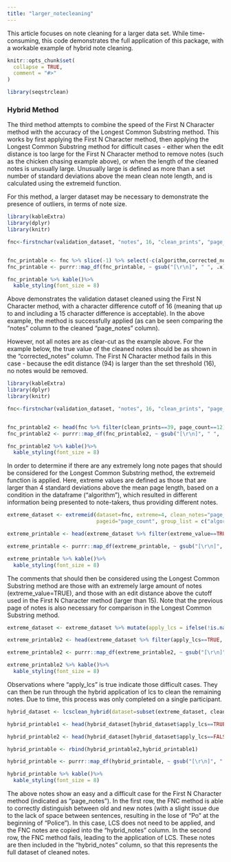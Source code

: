 ```yaml
---
title: "larger_notecleaning"
---
```


This article focuses on note cleaning for a larger data set.
While time-consuming, this code demonstrates the full application of this package, with a workable example of hybrid note cleaning.

```r
knitr::opts_chunk$set(
  collapse = TRUE,
  comment = "#>"
)
```

```r
library(seqstrclean)
```


### Hybrid Method

The third method attempts to combine the speed of the First N Character method with the accuracy of the Longest Common Substring method.
This works by first applying the First N Character method, then applying the Longest Common Substring method for difficult cases - either when the edit distance is too large for the First N Character method to remove notes (such as the chicken chasing example above), or when the length of the cleaned notes is unusually large.
Unusually large is defined as more than a set number of standard deviations above the mean clean note length, and is calculated using the extremeid function.

For this method, a larger dataset may be necessary to demonstrate the presence of outliers, in terms of note size.



```r
library(kableExtra)
library(dplyr)
library(knitr)

fnc<-firstnchar(validation_dataset, "notes", 16, "clean_prints", "page_count")


fnc_printable <- fnc %>% slice(-1) %>% select(-c(algorithm,corrected_notes,clean_prints)) %>% head(3)
fnc_printable <- purrr::map_df(fnc_printable, ~ gsub("[\r\n]", " ", .x)) #removing line breaks

fnc_printable %>% kable()%>%
  kable_styling(font_size = 8)
```

Above demonstrates the validation dataset cleaned using the First N Character method, with a character difference cutoff of 16 (meaning that up to and including a 15 character difference is acceptable). 
In the above example, the method is successfully applied (as can be seen comparing the "notes" column to the cleaned "page_notes" column).

However, not all notes are as clear-cut as the example above.
For the example below, the true value of the cleaned notes should be as shown in the "corrected_notes" column.
The First N Character method fails in this case - because the edit distance (94) is larger than the set threshold (16), no notes would be removed.

```r
library(kableExtra)
library(dplyr)
library(knitr)

fnc<-firstnchar(validation_dataset, "notes", 16, "clean_prints", "page_count")


fnc_printable2 <- head(fnc %>% filter(clean_prints==39, page_count==12) %>% select(-c(algorithm,page_notes,clean_prints, page_count)), 1)
fnc_printable2 <- purrr::map_df(fnc_printable2, ~ gsub("[\r\n]", " ", .x)) #removing line breaks

fnc_printable2 %>% kable()%>%
  kable_styling(font_size = 8)
```

In order to determine if there are any extremely long note pages that should be considered for the Longest Common Substring method, the extremeid function is applied.
Here, extreme values are defined as those that are larger than 4 standard deviations above the mean page length, based on a condition in the dataframe ("algorithm"), which resulted in different information being presented to note-takers, thus providing different notes.


```r

extreme_dataset <- extremeid(dataset=fnc, extreme=4, clean_notes="page_notes", 
                             pageid="page_count", group_list = c("algorithm"))

extreme_printable <- head(extreme_dataset %>% filter(extreme_value==TRUE, clean_prints==39) %>% subset(select=c("page_notes", "note_length", "outlier", "extreme_value")), 1)

extreme_printable <- purrr::map_df(extreme_printable, ~ gsub("[\r\n]", " ", .x))

extreme_printable %>% kable()%>%
  kable_styling(font_size = 8)

```


The comments that should then be considered using the Longest Common Substring method are those with an extremely large amount of notes (extreme_value=TRUE), and those with an edit distance above the cutoff used in the First N Character method (larger than 15).
Note that the previous page of notes is also necessary for comparison in the Longest Common Substring method.

```r

extreme_dataset <- extreme_dataset %>% mutate(apply_lcs = ifelse(!is.na(edit_distance) & (extreme_value==TRUE | edit_distance > 15), TRUE, FALSE))

extreme_printable2 <- head(extreme_dataset %>% filter(apply_lcs==TRUE, clean_prints==39) %>% subset(select=c("page_notes", "edit_distance", "apply_lcs")), 1)

extreme_printable2 <- purrr::map_df(extreme_printable2, ~ gsub("[\r\n]", " ", .x))

extreme_printable2 %>% kable()%>%
  kable_styling(font_size = 8)

```



Observations where "apply_lcs" is true indicate those difficult cases.
They can then be run through the hybrid application of lcs to clean the remaining notes. Due to time, this process was only completed on a single participant.


```r

hybrid_dataset <- lcsclean_hybrid(dataset=subset(extreme_dataset, clean_prints==39), notes="notes", propor=0.333, identifier="clean_prints", pageid="page_count", toclean="apply_lcs")

hybrid_printable1 <- head(hybrid_dataset[hybrid_dataset$apply_lcs==TRUE,] %>% subset(select=c("notes", "page_notes", "lcs_notes", "hybrid_notes")), 1)

hybrid_printable2 <- head(hybrid_dataset[hybrid_dataset$apply_lcs==FALSE & !(hybrid_dataset$page_count %in% c(1,2)),] %>% subset(select=c("notes", "page_notes", "lcs_notes", "hybrid_notes")), 1)

hybrid_printable <- rbind(hybrid_printable2,hybrid_printable1)

hybrid_printable <- purrr::map_df(hybrid_printable, ~ gsub("[\r\n]", " ", .x))

hybrid_printable %>% kable()%>%
  kable_styling(font_size = 8)

```

The above notes show an easy and a difficult case for the First N Character method (indicated as "page_notes").
In the first row, the FNC method is able to correctly distinguish between old and new notes (with a slight issue due to the lack of space between sentences, resulting in the lose of "Po" at the beginning of "Police").
In this case, LCS does not need to be applied, and the FNC notes are copied into the "hybrid_notes" column.
In the second row, the FNC method fails, leading to the application of LCS.
These notes are then included in the "hybrid_notes" column, so that this represents the full dataset of cleaned notes.
